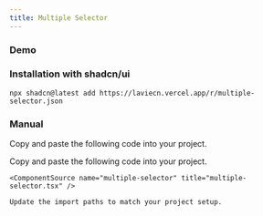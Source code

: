 ```yaml
---
title: Multiple Selector
---
```


### Demo

<ComponentTabs name="multiple-selector-demo" />

### Installation with shadcn/ui

```package-install
npx shadcn@latest add https://laviecn.vercel.app/r/multiple-selector.json
```

### Manual

Copy and paste the following code into your project.

<Steps>
  <Step>
    Copy and paste the following code into your project.

    <ComponentSource name="multiple-selector" title="multiple-selector.tsx" />

  </Step>
  <Step>

    Update the import paths to match your project setup.

  </Step>
</Steps>
